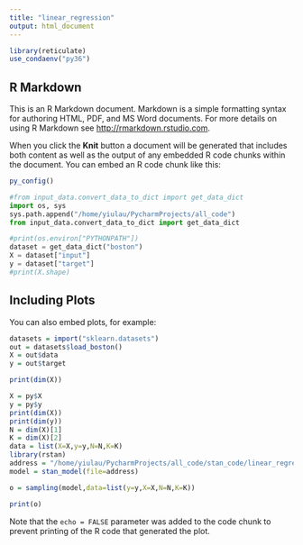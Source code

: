 ```yaml
---
title: "linear_regression"
output: html_document
---
```


```r
library(reticulate)
use_condaenv("py36")

```

## R Markdown

This is an R Markdown document. Markdown is a simple formatting syntax for authoring HTML, PDF, and MS Word documents. For more details on using R Markdown see <http://rmarkdown.rstudio.com>.

When you click the **Knit** button a document will be generated that includes both content as well as the output of any embedded R code chunks within the document. You can embed an R code chunk like this:

```r
py_config()
```
```python
#from input_data.convert_data_to_dict import get_data_dict
import os, sys
sys.path.append("/home/yiulau/PycharmProjects/all_code")
from input_data.convert_data_to_dict import get_data_dict

#print(os.environ["PYTHONPATH"])
dataset = get_data_dict("boston")
X = dataset["input"]
y = dataset["target"]
#print(X.shape)
```

## Including Plots

You can also embed plots, for example:

```r

datasets = import("sklearn.datasets")
out = datasets$load_boston()
X = out$data
y = out$target

print(dim(X))

```

```r
X = py$X
y = py$y
print(dim(X))
print(dim(y))
N = dim(X)[1]
K = dim(X)[2]
data = list(X=X,y=y,N=N,K=K)
library(rstan)
address = "/home/yiulau/PycharmProjects/all_code/stan_code/linear_regression.stan"
model = stan_model(file=address)

o = sampling(model,data=list(y=y,X=X,N=N,K=K))

print(o)

```

Note that the `echo = FALSE` parameter was added to the code chunk to prevent printing of the R code that generated the plot.
